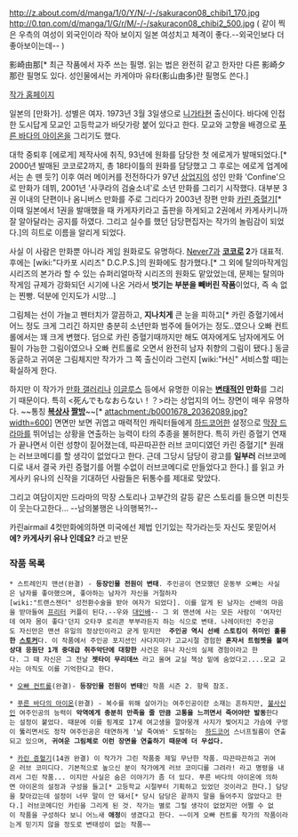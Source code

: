http://z.about.com/d/manga/1/0/Y/N/-/-/sakuracon08_chibi1_170.jpg
http://0.tqn.com/d/manga/1/G/r/M/-/-/sakuracon08_chibi2_500.jpg
( 같이 찍은 우측의 여성이 외국인이라 작아 보이지 일본 여성치고 체격이 좋다.--외국인보다 더 좋아보이는데-- )

影崎由那[* 최근 작품에서 자주 쓰는 필명. 읽는 법은 완전히 같고 한자만 다른 影崎夕那란 필명도 있다. 성인물에서는 카게야마 유타(影山由多)란 필명도 쓴다.]

[http://home.cilas.net/~kagesaki/garakuta/ 작가 홈페이지]

일본의 [만화가]. 성별은 여자.
1973년 3월 3일생으로 [[니가타]]현 출신이다. 바다에 인접한 도시답게 모교인 고등학교가 바닷가랑 붙어 있다고 한다. 모교와 고향을 배경으로 [[푸른 바다의 아이온]]을 그리기도 했다. 

대학 중퇴후 [에로게] 제작사에 취직, 93년에 원화를 담당한 첫 에로게가 발매되었다.[* 2000년 발매된 코코로2까지, 총 18타이틀의 원화를 담당했고 그 후로는 에로게 업계에서는 손 뗀 듯?] 이후 여러 메이커를 전전하다가 97년 [[상업지]]의 성인 만화 'Confine'으로 만화가 데뷔, 2001년 '사쿠라의 검술소녀'로 소년 만화를 그리기 시작했다. 대부분 3권 이내의 단편이나 옴니버스 만화를 주로 그리다가 2003년 장편 만화 [[카린 증혈기]][* 이때 일본에서 1권을 발매했을 때 카게자키라고 출판을 하게되고 2권에서 카게사키니까 잘 알아달라는 공지를 하였다. 그리고 실수를 했던 담당편집자는 작가의 놀림감이 되었다.]의 히트로 이름을 알리게 되었다.

사실 이 사람은 만화뿐 아니라 게임 원화로도 유명하다. [[Never7]]과 '''[[코코로]] 2'''가 대표적. 후에는 [wiki:"다카포 시리즈" D.C.P.S.]의 원화에도 참가했다.[* 그 외에 탈의마작게임 시리즈의 본가라 할 수 있는 슈퍼리얼마작 시리즈의 원화도 맡았었는데, 문제는 탈의마작게임 규제가 강화되던 시기에 나온 거라서 '''벗기는 부분을 빼버린 작품'''이었다, 즉 속 없는 찐빵. 덕분에 인지도가 시망...]

그림체는 선이 가늘고 펜터치가 깔끔하고,  '''지나치게''' 큰 눈을 피하고[* 카린 증혈기에서 어느 정도 크게 그리긴 하지만 충분히 소년만화 범주에 들어가는 정도..였으나 오빠 컨트롤에서는 꽤 크게 변했다. 덤으로 카린 증혈기때까지만 해도 여자에게도 남자에게도 어필이 가능한 그림이였으나 오빠 컨트롤로 오면서 완전히 남자 취향의 그림이 됐다.] 동글동글하고 귀여운 그림체지만 작가가 그 쪽 출신이라 그런지 [wiki:"H신" 서비스할 때]는 확실하게 한다.

하지만 이 작가가 [[만화 갤러리]]나 [[이글루스]] 등에서 유명한 이유는 '''[[변태]]적인 만화'''를 그리기 때문이다. 특히 <死んでもなおらない！？>라는 상업지의 어느 장면이 매우 유명하다. ~~통칭 '''[[복상사]] [[짤방]]'''~~[* attachment:/b0001678_20362089.jpg?width=600]
면면만 보면 귀엽고 매력적인 캐릭터들에게 [[하드코어]]한 설정으로 [[막장 드라마]]를 뛰어넘는 상황을 연출하는 능력이 타의 추종을 불허한다. 특히 카린 증혈기 연재가 끝나면서 이런 성향이 짙어졌는데, 따끈따끈한 러브 코미디였던 카린 증혈기[* 원래는 러브코메디를 할 생각이 없었다고 한다. 근데 그당시 담당이 광고를 '''일부러''' 러브코메디로 내서 결국 카린 증혈기를 어쩔 수없이 러브코메디로 만들었다고 한다.] 를 읽고 카게사키 유나의 신작을 기대하던 사람들은 뒤통수를 제대로 맞았다. 

그리고 여담이지만 드라마의 막장 스토리나 고부간의 갈등 같은 스토리를 들으면 미친듯이 웃는다고한다... --남의불행은 나의행복?!--

카린airmail 4컷만화에의하면 미국에선 제법 인기있는 작가라는듯 자신도 못믿어서 '''에? 카게사키 유나 인데요?''' 라고 반문

=== 작품 목록 ===

 * 스트레인지 맨션(완결) - '''등장인물 전원이 변태'''. 주인공이 연모했던 운동부 오빠는 사실은 남자를 좋아했으며, 좋아하는 남자가 자신을 거절하자 
 [wiki:"트랜스젠더" 성전환수술을 받아 여자가 되었다]. 이를 알게 된 남자는 선배의 마음을 받아들여 [[프리터]] 커플이 된다.--우와 [[대인배]]-- 그 외 맨션에 사는 모든 사람이 '여자인데 여자 몸이 좋다'던지 오타쿠 로리콘 부부라든지 하는 식으로 변태. 나레이터인 주인공도 자신만은 맨션 유일의 정상인이라고 굳게 믿지만  '''주인공 역시 선배 스토킹이 취미인 훌륭한 [[스토커]]'''다. 이 작품에서 주인공 포지션인 사다지마가 고교시절 경험한 '''혼자서 트럼펫을 불며 상대 응원단 1개 중대급 취주악단에 대항한''' 사건은 유나 자신의 실제 경험이라고 한다. 그 때 자신은 그 전날 '''젯타이 무리데쓰''' 라고 울며 교실 책상 밑에 숨었다고....모교 교사는 아직도 이를 기억한다고 한다.

 * [[오빠 컨트롤]](완결)- '''등장인물 전원이 변태'''인 작품 시즌 2. 항목 참조.

 * [[푸른 바다의 아이온]](완결) - 복수를 위해 살아가는 여주인공이란 소재는 흔하지만, [[불사신]]인 여주인공의 능력이 '''악역에게 충분히 만족을 줄 만큼 고통을 느끼면서 죽어야만 발동'''한다는 설정이 붙었다. 때문에 이를 핑계로 17세 여고생을 깔아뭉개 사지가 찢어지고 가슴에 구멍이 뚫리면서도 정작 여주인공은 태연하게 '날 죽여봐' 도발하는  [[하드코어]] 스너프필름이 연출되고 있으며, '''귀여운 그림체로 이런 장면을 연출하기 때문에 더 무섭다.'''

 * [[카린 증혈기]](14권 완결) 이 작가가 그린 작품중 제일 무난한 작품. 따끈따끈하고 귀여운 러브 코미디다. 기본적으로 높으신 분이 작가에게 러브 코미디를 그려라! 라고 명령을 내려서 그린 작품... 이지만 사실은 숨은 이야기가 좀 더 있다. 푸른 바다의 아이온에 의하면 아이온의 설정과 구성을 들고[* 고등학교 시절부터 기획하고 있었던 것이라고 한다.] 담당을 찾아갔는데 설정이 너무 말이 안 돼서[* 당시 담당은 끝까지 말을 들어주지 않았다고 한다.] 러브코메디인 카린을 그리게 된 것. 작가는 별로 그릴 생각이 없었지만 어쩔 수 없이 작품을 구성하다 보니 어느새 '''애정'''이 생겼다고 한다. ~~이게 오빠 컨트롤 작가의 작품이라는게 믿기지 않을 정도로 변태성이 없는 작품~~
